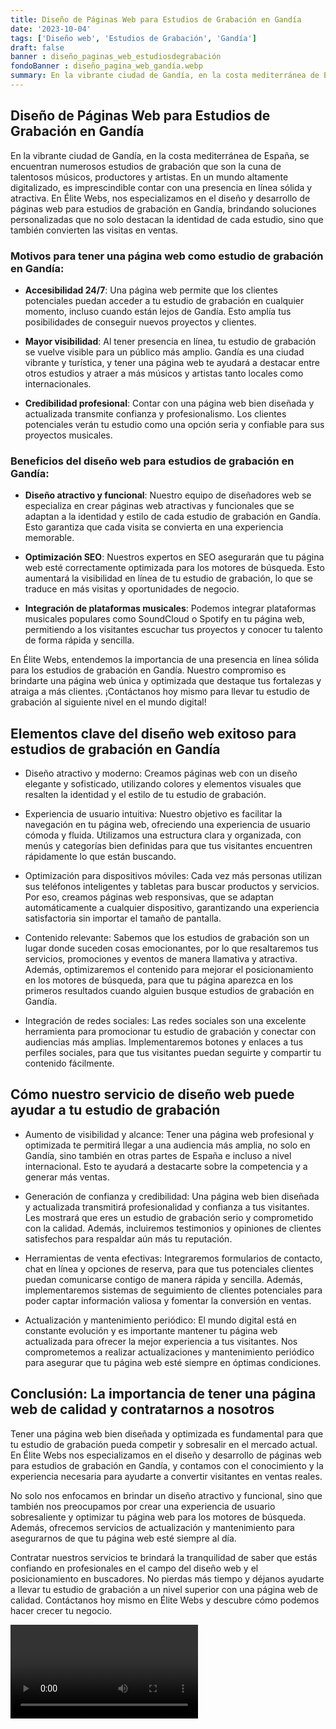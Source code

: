 ```yaml
---
title: Diseño de Páginas Web para Estudios de Grabación en Gandía
date: '2023-10-04'
tags: ['Diseño web', 'Estudios de Grabación', 'Gandía']
draft: false
banner : diseño_paginas_web_estudiosdegrabación
fondoBanner : diseño_pagina_web_gandía.webp
summary: En la vibrante ciudad de Gandía, en la costa mediterránea de España, se encuentran numerosos estudios de grabación que son la cuna de talentosos músicos, productores y artistas. En un mundo altamente digitalizado, es imprescindible contar con una presencia en línea sólida y atractiva. En Élite Webs, nos especializamos en el diseño y desarrollo de páginas web para estudios de grabación en Gandía, brindando soluciones personalizadas que no solo destacan la identidad de cada estudio, sino que también convierten las visitas en ventas.
---
```


## Diseño de Páginas Web para Estudios de Grabación en Gandía

En la vibrante ciudad de Gandía, en la costa mediterránea de España, se encuentran numerosos estudios de grabación que son la cuna de talentosos músicos, productores y artistas. En un mundo altamente digitalizado, es imprescindible contar con una presencia en línea sólida y atractiva. En Élite Webs, nos especializamos en el diseño y desarrollo de páginas web para estudios de grabación en Gandía, brindando soluciones personalizadas que no solo destacan la identidad de cada estudio, sino que también convierten las visitas en ventas.

### Motivos para tener una página web como estudio de grabación en Gandía:

- **Accesibilidad 24/7**: Una página web permite que los clientes potenciales puedan acceder a tu estudio de grabación en cualquier momento, incluso cuando están lejos de Gandía. Esto amplía tus posibilidades de conseguir nuevos proyectos y clientes.

- **Mayor visibilidad**: Al tener presencia en línea, tu estudio de grabación se vuelve visible para un público más amplio. Gandía es una ciudad vibrante y turística, y tener una página web te ayudará a destacar entre otros estudios y atraer a más músicos y artistas tanto locales como internacionales.

- **Credibilidad profesional**: Contar con una página web bien diseñada y actualizada transmite confianza y profesionalismo. Los clientes potenciales verán tu estudio como una opción seria y confiable para sus proyectos musicales.

### Beneficios del diseño web para estudios de grabación en Gandía:

- **Diseño atractivo y funcional**: Nuestro equipo de diseñadores web se especializa en crear páginas web atractivas y funcionales que se adaptan a la identidad y estilo de cada estudio de grabación en Gandía. Esto garantiza que cada visita se convierta en una experiencia memorable.

- **Optimización SEO**: Nuestros expertos en SEO asegurarán que tu página web esté correctamente optimizada para los motores de búsqueda. Esto aumentará la visibilidad en línea de tu estudio de grabación, lo que se traduce en más visitas y oportunidades de negocio.

- **Integración de plataformas musicales**: Podemos integrar plataformas musicales populares como SoundCloud o Spotify en tu página web, permitiendo a los visitantes escuchar tus proyectos y conocer tu talento de forma rápida y sencilla.

En Élite Webs, entendemos la importancia de una presencia en línea sólida para los estudios de grabación en Gandía. Nuestro compromiso es brindarte una página web única y optimizada que destaque tus fortalezas y atraiga a más clientes. ¡Contáctanos hoy mismo para llevar tu estudio de grabación al siguiente nivel en el mundo digital!

<GifSeo />

<Cta />

## Elementos clave del diseño web exitoso para estudios de grabación en Gandía

- Diseño atractivo y moderno: Creamos páginas web con un diseño elegante y sofisticado, utilizando colores y elementos visuales que resalten la identidad y el estilo de tu estudio de grabación.

- Experiencia de usuario intuitiva: Nuestro objetivo es facilitar la navegación en tu página web, ofreciendo una experiencia de usuario cómoda y fluida. Utilizamos una estructura clara y organizada, con menús y categorías bien definidas para que tus visitantes encuentren rápidamente lo que están buscando.

- Optimización para dispositivos móviles: Cada vez más personas utilizan sus teléfonos inteligentes y tabletas para buscar productos y servicios. Por eso, creamos páginas web responsivas, que se adaptan automáticamente a cualquier dispositivo, garantizando una experiencia satisfactoria sin importar el tamaño de pantalla.

- Contenido relevante: Sabemos que los estudios de grabación son un lugar donde suceden cosas emocionantes, por lo que resaltaremos tus servicios, promociones y eventos de manera llamativa y atractiva. Además, optimizaremos el contenido para mejorar el posicionamiento en los motores de búsqueda, para que tu página aparezca en los primeros resultados cuando alguien busque estudios de grabación en Gandía.

- Integración de redes sociales: Las redes sociales son una excelente herramienta para promocionar tu estudio de grabación y conectar con audiencias más amplias. Implementaremos botones y enlaces a tus perfiles sociales, para que tus visitantes puedan seguirte y compartir tu contenido fácilmente.

## Cómo nuestro servicio de diseño web puede ayudar a tu estudio de grabación

- Aumento de visibilidad y alcance: Tener una página web profesional y optimizada te permitirá llegar a una audiencia más amplia, no solo en Gandía, sino también en otras partes de España e incluso a nivel internacional. Esto te ayudará a destacarte sobre la competencia y a generar más ventas.

- Generación de confianza y credibilidad: Una página web bien diseñada y actualizada transmitirá profesionalidad y confianza a tus visitantes. Les mostrará que eres un estudio de grabación serio y comprometido con la calidad. Además, incluiremos testimonios y opiniones de clientes satisfechos para respaldar aún más tu reputación.

- Herramientas de venta efectivas: Integraremos formularios de contacto, chat en línea y opciones de reserva, para que tus potenciales clientes puedan comunicarse contigo de manera rápida y sencilla. Además, implementaremos sistemas de seguimiento de clientes potenciales para poder captar información valiosa y fomentar la conversión en ventas.

- Actualización y mantenimiento periódico: El mundo digital está en constante evolución y es importante mantener tu página web actualizada para ofrecer la mejor experiencia a tus visitantes. Nos comprometemos a realizar actualizaciones y mantenimiento periódico para asegurar que tu página web esté siempre en óptimas condiciones.

## Conclusión: La importancia de tener una página web de calidad y contratarnos a nosotros

Tener una página web bien diseñada y optimizada es fundamental para que tu estudio de grabación pueda competir y sobresalir en el mercado actual. En Élite Webs nos especializamos en el diseño y desarrollo de páginas web para estudios de grabación en Gandía, y contamos con el conocimiento y la experiencia necesaria para ayudarte a convertir visitantes en ventas reales.

No solo nos enfocamos en brindar un diseño atractivo y funcional, sino que también nos preocupamos por crear una experiencia de usuario sobresaliente y optimizar tu página web para los motores de búsqueda. Además, ofrecemos servicios de actualización y mantenimiento para asegurarnos de que tu página web esté siempre al día.

Contratar nuestros servicios te brindará la tranquilidad de saber que estás confiando en profesionales en el campo del diseño web y el posicionamiento en buscadores. No pierdas más tiempo y déjanos ayudarte a llevar tu estudio de grabación a un nivel superior con una página web de calidad. Contáctanos hoy mismo en Élite Webs y descubre cómo podemos hacer crecer tu negocio.

<Video />

<CtaBot job='Estudios de Grabación' city='Gandía'/>

<Gmaps query='Gandía+españa+maps' />